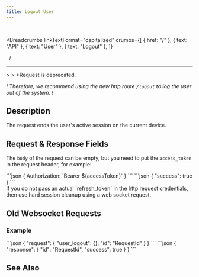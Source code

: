 ```yaml
---
title: Logout User
---
```


<br />



<Breadcrumbs
  linkTextFormat="capitalized"
  crumbs={[
    { href: "/" },
    { text: "API" },
    { text: "User" },
    { text: "Logout" },
  ]}
>
  <Icon slot="index" name="seti:powershell" />
  <span slot="separator">&nbsp;&nbsp;/&nbsp;</span>
</Breadcrumbs>

---


<Aside type="caution" title="WARNING">
  > <Badge text="wss" variant="tip" size="small" />
  > <Badge text="user_logout" size="small" />
  >Request is deprecated. 
  
_! Therefore, we recommend using the new http route `/logout` to log the user out of the system. !_

</Aside>

## Description

> <Badge text="POST" variant="caution" size="large" />
> <Badge text="/logout" size="large" />

The request ends the user's active session on the current device.

## Request & Response Fields

The `body` of the request can be empty, but you need to put the `access_token` in the request header, for example:

<Tabs>
  <TabItem label="Request & Header">
    ```json 
    { Authorization: `Bearer ${accessToken}` }
    ```
  </TabItem>
</Tabs>

<Tabs>
  <TabItem label="Response">
```json
{ "success": true }
```
  </TabItem>  
</Tabs>

<Aside>
  If you do not pass an actual `refresh_token` in the http request credentials,
  then use hard session cleanup using a web socket request.
</Aside>

## Old Websocket Requests <Badge text="Deprecated" variant="danger" size="large" />

### Example

<Tabs>
  <TabItem label="Request">
```json
{
  "request": {
    "user_logout": {},
    "id": "RequestId"
  }
}
```
  </TabItem>  
</Tabs>

<Tabs>
  <TabItem label="Response">
```json
{ "response": { "id": "RequestId", "success": true } }
```
  </TabItem>  
</Tabs>

## See Also

<LinkCard
  title="SAMA Progressive AUTH flow"
  href="https://medium.com/sama-communications/sama-progressive-auth-flow-b814206f6117"
  description="During the last month 📆, we have been implementing and testing a new authorization flow for our API."
/>
<LinkCard
  title="Progressive AUTH flow in Web apps"
  href="https://medium.com/sama-communications/progressive-auth-flow-in-web-apps-495fb40c56dd"
  description="In today’s digital landscape, balancing robust security with an effortless user experience is more crucial than ever. Enter Progressive AUTH — a dynamic approach to authentication that..."
/>

<script
  src="https://giscus.app/client.js"
  data-repo="Oleksandr1414/cathedra-slytherin"
  data-repo-id="R_kgDOI8uafg"
  data-category="[ВВЕДІТЬ CATEGORY NAME]"
  data-category-id="[ВВЕДІТЬ CATEGORY ID]"
  data-mapping="pathname"
  data-strict="0"
  data-reactions-enabled="1"
  data-emit-metadata="0"
  data-input-position="bottom"
  data-theme="preferred_color_scheme"
  data-lang="uk"
  crossorigin="anonymous"
  async
></script>
